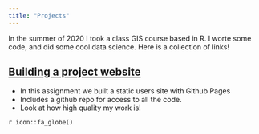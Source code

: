 ```yaml
---
title: "Projects"
---
```


In the summer of 2020 I took a class GIS course based in R. I worte some code, and did some cool data science. Here is a collection of links! 

## [Building a project website]()

- In this assignment we built a static users site with Github Pages 
- Includes a github repo for access to all the code.
- Look at how high quality my work is!

<i class="fas fa-home"></i>
`r icon::fa_globe()` 

